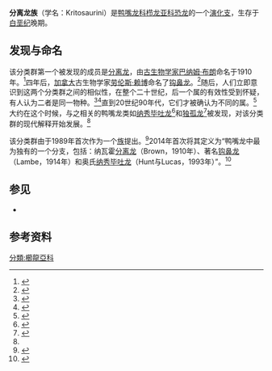 {{Automatic taxobox
|taxon = Kritosaurini
|authority = Prieto-Márquez, 2014
|fossil_range = {{fossilrange|83|66}}
|image = Gryposaurus incurvimanus.jpg
|image_caption = [[钩鼻龙属|著名钩鼻龙]]的骨骼，位于[[皇家安大略博物馆|皇家安大略博物馆]]
| type_species = [[分离龙属|纳瓦霍分离龙]]<br />''Kritosaurus navajovius''
| type_species_authority = [[巴纳姆·布朗|Brown]], 1910
| subdivision_ranks = [[属|属]]
| subdivision =
*？{{extinct}}[[阿纳萨齐龙属|阿纳萨齐龙属]] ''Anasazisaurus''
*？{{extinct}}[[波拿巴龙属|波拿巴龙属]] ''Bonapartesaurus''
*{{extinct}}[[钩鼻龙属|钩鼻龙属]] ''Gryposaurus''
*{{extinct}}[[分离龙属|分离龙属]] ''Kritosaurus''
*？{{extinct}}[[宽鼻龙属|宽鼻龙属]] ''Latirhinus''
*{{extinct}}[[纳秀毕吐龙属|纳秀毕吐龙属]] ''Naashoibitosaurus''
*{{extinct}}[[鼻王龙属|鼻王龙属]] ''Rhinorex''
*{{extinct}}[[独孤龙属|独孤龙属]] ''Secernosaurus''
}}

'''分离龙族'''（学名：Kritosaurini）是[[鸭嘴龙科|鸭嘴龙科]][[栉龙亚科|栉龙亚科]][[恐龙|恐龙]]的一个[[演化支|演化支]]，生存于[[白垩纪|白垩纪]]晚期。

==发现与命名==
该分类群第一个被发现的成员是[[分离龙|分离龙]]，由[[古生物学家|古生物学家]][[巴纳姆·布朗|巴纳姆·布朗]]命名于1910年。<ref name=BB10>{{cite journal |last=Brown |first=Barnum |authorlink=Barnum Brown |year=1910 |title=The Cretaceous Ojo Alamo beds of New Mexico with description of the new dinosaur genus ''Kritosaurus'' |journal=Bulletin of the American Museum of Natural History |volume=28 |issue=24 |pages=267–274 |url=http://digitallibrary.amnh.org/dspace/handle/2246/1398 |access-date=2017-10-13 |archive-url=https://web.archive.org/web/20141006075551/http://digitallibrary.amnh.org/dspace/handle/2246/1398 |archive-date=2014-10-06 |url-status=live }}</ref>四年后，[[加拿大|加拿大]]古生物学家[[劳伦斯·赖博|劳伦斯·赖博]]命名了[[钩鼻龙|钩鼻龙]]。<ref name=LL14>{{cite journal |last=Lambe |first=Lawrence M. |authorlink=Lawrence Lambe |year=1914 |title=On ''Gryposaurus notabilis'', a new genus and species of trachodont dinosaur from the Belly River Formation of Alberta, with a description of the skull of ''Chasmosaurus belli'' |journal=The Ottawa Naturalist |volume=27 |issue=11 |pages=145–155 }}</ref>随后，人们立即意识到这两个分类群之间的相似性，在整个二十世纪，后一个属的有效性受到怀疑，有人认为二者是同一物种。<ref name=BB14>{{cite journal |last=Brown |first=Barnum |authorlink=Barnum Brown |year=1914 |title=Cretaceous Eocene correlation in New Mexico, Wyoming, Montana, Alberta |journal=Geological Society of America Bulletin |volume=25 |doi=10.1130/gsab-25-355 |pages=355–380 |url=https://zenodo.org/record/1448379/files/article.pdf |access-date=2020-11-14 |archive-date=2020-11-16 |archive-url=https://web.archive.org/web/20201116013343/https://zenodo.org/record/1448379/files/article.pdf |dead-url=no }}</ref><ref name=CWG16>{{cite journal |last=Gilmore |first=Charles W. |authorlink=Charles Whitney Gilmore |year=1916 |title=Contributions to the geology and paleontology of San Juan County, New Mexico. 2. Vertebrate faunas of the Ojo Alamo, Kirtland and Fruitland Formations |journal=United States Geological Survey Professional Paper |volume=98-Q |pages=279–302 }}</ref>直到20世纪90年代，它们才被确认为不同的属。<ref name=WH90>{{cite book |last=Weishampel |first=David B. |authorlink=David B. Weishampel |author2=Horner, Jack R. |editor= Weishampel, David B. |editor2=Dodson, Peter |editor3=Osmólska Halszka|title=The Dinosauria |url=https://archive.org/details/dinosauria0000unse_k1f9 |edition=1st |year=1990 |publisher=University of California Press |location=Berkeley |isbn=978-0-520-06727-1 |pages=[https://archive.org/details/dinosauria0000unse_k1f9/page/534 534]–561 |chapter=Hadrosauridae}}</ref>大约在这个时候，与之相关的鸭嘴龙类如[[纳秀毕吐龙|纳秀毕吐龙]]<ref name=HL93>{{cite book |last=Hunt |first=Adrian P. |author2=Lucas, Spencer G. |year=1993 |chapter=Cretaceous vertebrates of New Mexico |editor=Lucas, S.G. |editor2=Zidek, J. |title=Dinosaurs of New Mexico |series=New Mexico Museum of Natural History and Science Bulletin, '''2''' |publisher=New Mexico Museum of Natural History and Science |location=Albuquerque, New Mexico |pages=77–91}}</ref>和[[独孤龙|独孤龙]]<ref name="MBS79">{{cite journal | title=Phylogeny and palaeobiogeography of hadrosaurian dinosaurs | author=Brett-Surman, M. K. | journal=Nature | year=1979 | volume=277 | issue=5697 | pages=560–562}}</ref>被发现，对该分类群的现代解释开始发展。<ref name=MBS89/>

该分类群由{{link-en|迈克尔·布雷特·苏尔曼|Michael Brett-Surman}}于1989年首次作为一个[[族_(生物)|族]]提出。<ref name=MBS89>{{cite journal | title=A revision of the Hadrosauridae (Reptilia: Ornithischia) and their evolution during the Campanian and Maastrichtian. | author=Brett-Surman, Michael Keith. | journal=Faculty of the Graduate School of Arts and Sciences of the George Washington University | year=1989}}</ref>2014年{{link-en|阿尔伯特·普里托·马尔克斯|Albert Prieto-Márquez}}首次将其定义为“鸭嘴龙中最为独有的一个分支，包括：纳瓦霍[[分离龙|分离龙]]（Brown，1910年）、著名[[钩鼻龙|钩鼻龙]]（Lambe，1914年）和奥氏[[纳秀毕吐龙|纳秀毕吐龙]]（Hunt与Lucas，1993年）”。<ref name="APM14">{{cite journal | title=Skeletal morphology of Kritosaurus navajovius (Dinosauria: Hadrosauridae) from the Late Cretaceous of the North American south-west, with an evaluation of the phylogenetic systematics and biogeography of Kritosaurini. | author=Prieto-Márquez, A. | journal=Journal of Systematic Palaeontology | year=2014 | volume=12 | issue=2 | pages=133–175 | doi=10.1080/14772019.2013.770417}}</ref>

==参见==
* {{link-en|鸭嘴龙类研究历史|Timeline of hadrosaur research}}

==参考资料==
{{Reflist}}
{{Ornithopoda|H.}}
{{Taxonbar|from=Q15516806}}
[[分類:櫛龍亞科|分類:櫛龍亞科]]